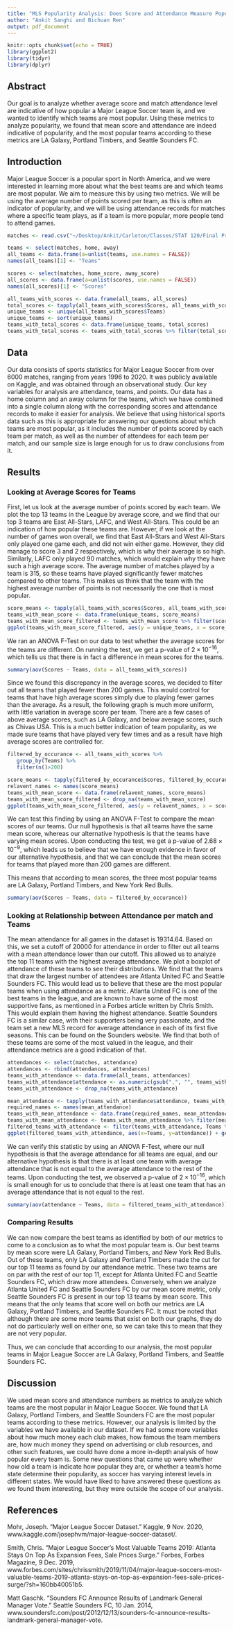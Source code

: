 ```yaml
---
title: "MLS Popularity Analysis: Does Score and Attendance Measure Popularity?"
author: "Ankit Sanghi and Bichuan Ren"
output: pdf_document
---
```


```r
knitr::opts_chunk$set(echo = TRUE)
library(ggplot2)
library(tidyr)
library(dplyr)
```

## Abstract

Our goal is to analyze whether average score and match attendance level are indicative of how popular a Major League Soccer team is, and we wanted to identify which teams are most popular. Using these metrics to analyze popularity, we found that mean score and attendance are indeed indicative of popularity, and the most popular teams according to these metrics are LA Galaxy, Portland Timbers, and Seattle Sounders FC.

## Introduction

Major League Soccer is a popular sport in North America, and we were interested in learning more about what the best teams are and which teams are most popular. We aim to measure this by using two metrics. We will be using the average number of points scored per team, as this is often an indicator of popularity, and we will be using attendance records for matches where a specific team plays, as if a team is more popular, more people tend to attend games.

```r
matches <- read.csv("~/Desktop/Ankit/Carleton/Classes/STAT 120/Final Project/matches.csv")
```

```r
teams <- select(matches, home, away)
all_teams <- data.frame(a=unlist(teams, use.names = FALSE))
names(all_teams)[1] <- "Teams"

scores <- select(matches, home_score, away_score)
all_scores <- data.frame(a=unlist(scores, use.names = FALSE))
names(all_scores)[1] <- "Scores"

all_teams_with_scores <- data.frame(all_teams, all_scores)
total_scores <- tapply(all_teams_with_scores$Scores, all_teams_with_scores$Teams, sum)
unique_teams <- unique(all_teams_with_scores$Teams)
unique_teams <- sort(unique_teams)
teams_with_total_scores <- data.frame(unique_teams, total_scores)
teams_with_total_scores <- teams_with_total_scores %>% filter(total_scores > 250)
```

## Data

Our data consists of sports statistics for Major League Soccer from over 6000 matches, ranging from years 1996 to 2020. It was publicly available on Kaggle, and was obtained through an observational study. Our key variables for analysis are attendance, teams, and points. Our data has a home column and an away column for the teams, which we have combined into a single column along with the corresponding scores and attendance records to make it easier for analysis. We believe that using historical sports data such as this is appropriate for answering our questions about which teams are most popular, as it includes the number of points scored by each team per match, as well as the number of attendees for each team per match, and our sample size is large enough for us to draw conclusions from it.

## Results

### Looking at Average Scores for Teams

First, let us look at the average number of points scored by each team. We plot the top 13 teams in the League by average score, and we find that our top 3 teams are East All-Stars, LAFC, and West All-Stars. This could be an indication of how popular these teams are. However, if we look at the number of games won overall, we find that East All-Stars and West All-Stars only played one game each, and did not win either game. However, they did manage to score 3 and 2 respectively, which is why their average is so high. Similarly, LAFC only played 90 matches, which would explain why they have such a high average score. The average number of matches played by a team is 315, so these teams have played significantly fewer matches compared to other teams. This makes us think that the team with the highest average number of points is not necessarily the one that is most popular.

```r
score_means <- tapply(all_teams_with_scores$Scores, all_teams_with_scores$Teams, mean)
teams_with_mean_score <- data.frame(unique_teams, score_means)
teams_with_mean_score_filtered <- teams_with_mean_score %>% filter(score_means > 1.5)
ggplot(teams_with_mean_score_filtered, aes(y = unique_teams, x = score_means)) + geom_bar(stat = "identity") + labs(title= "Average Score Per Team", y="Teams", x = "Average Scores") 
```

We ran an ANOVA F-Test on our data to test whether the average scores for the teams are different. On running the test, we get a p-value of $2 \times 10^{-16}$, which tells us that there is in fact a difference in mean scores for the teams.

```r
summary(aov(Scores ~ Teams, data = all_teams_with_scores))
```

Since we found this discrepancy in the average scores, we decided to filter out all teams that played fewer than 200 games. This would control for teams that have high average scores simply due to playing fewer games than the average. As a result, the following graph is much more uniform, with little variation in average score per team. There are a few cases of above average scores, such as LA Galaxy, and below average scores, such as Chivas USA. This is a much better indication of team popularity, as we made sure teams that have played very few times and as a result have high average scores are controlled for.

```r
filtered_by_occurance <- all_teams_with_scores %>%
   group_by(Teams) %>%
   filter(n()>200)

score_means <- tapply(filtered_by_occurance$Scores, filtered_by_occurance$Teams, mean)
relavent_names <- names(score_means)
teams_with_mean_score <- data.frame(relavent_names, score_means)
teams_with_mean_score_filtered <- drop_na(teams_with_mean_score)
ggplot(teams_with_mean_score_filtered, aes(y = relavent_names, x = score_means)) + geom_bar(stat = "identity") + labs(title= "Average Score for Teams that Played Over 200 Games", y="Teams", x = "Average Score") 

```


We can test this finding by using an ANOVA F-Test to compare the mean scores of our teams. Our null hypothesis is that all teams have the same mean score, whereas our alternative hypothesis is that the teams have varying mean scores. Upon conducting the test, we get a p-value of $2.68 \times 10^{-9}$, which leads us to believe that we have enough evidence in favor of our alternative hypothesis, and that we can conclude that the mean scores for teams that played more than 200 games are different.

This means that according to mean scores, the three most popular teams are LA Galaxy, Portland Timbers, and New York Red Bulls.


```r
summary(aov(Scores ~ Teams, data = filtered_by_occurance))
```

### Looking at Relationship between Attendance per match and Teams

The mean attendance for all games in the dataset is 19314.64. Based on this, we set a cutoff of 20000 for attendance in order to filter out all teams with a mean attendance lower than our cutoff. This allowed us to analyze the top 11 teams with the highest average attendance. We plot a boxplot of attendance of these teams to see their distributions. We find that the teams that draw the largest number of attendees are Atlanta United FC and Seattle Sounders FC. This would lead us to believe that these are the most popular teams when using attendance as a metric. Atlanta United FC is one of the best teams in the league, and are known to have some of the most supportive fans, as mentioned in a Forbes article written by Chris Smith. This would explain them having the highest attendance. Seattle Sounders FC is a similar case, with their supporters being very passionate, and the team set a new MLS record for average attendance in each of its first five seasons. This can be found on the Sounders website. We find that both of these teams are some of the most valued in the league, and their attendance metrics are a good indication of that. 

```r
attendances <- select(matches, attendance)
attendances <- rbind(attendances, attendances)
teams_with_attendance <- data.frame(all_teams, attendances)
teams_with_attendance$attendance <- as.numeric(gsub(",", "", teams_with_attendance$attendance))
teams_with_attendance <- drop_na(teams_with_attendance)

mean_attendance <- tapply(teams_with_attendance$attendance, teams_with_attendance$Teams, mean)
required_names <- names(mean_attendance)
teams_with_mean_attendance <- data.frame(required_names, mean_attendance)
teams_with_mean_attendance <- teams_with_mean_attendance %>% filter(mean_attendance > 20000)
filtered_teams_with_attendance <- filter(teams_with_attendance, Teams %in% teams_with_mean_attendance$required_names)
ggplot(filtered_teams_with_attendance, aes(x=Teams, y=attendance)) + geom_boxplot() + coord_flip()
```

We can verify this statistic by using an ANOVA F-Test, where our null hypothesis is that the average attendance for all teams are equal, and our alternative hypothesis is that there is at least one team with average attendance that is not equal to the average attendance to the rest of the teams. Upon conducting the test, we observed a p-value of $2 \times 10^{-16}$, which is small enough for us to conclude that there is at least one team that has an average attendance that is not equal to the rest.

```r
summary(aov(attendance ~ Teams, data = filtered_teams_with_attendance))
```

### Comparing Results

We can now compare the best teams as identified by both of our metrics to come to a conclusion as to what the most popular team is. Our best teams by mean score were LA Galaxy, Portland Timbers, and New York Red Bulls. Out of these teams, only LA Galaxy and Portland Timbers made the cut for our top 11 teams as found by our attendance metric. These two teams are on par with the rest of our top 11, except for Atlanta United FC and Seattle Sounders FC, which draw more attendees. Conversely, when we analyze Atlanta United FC and Seattle Sounders FC by our mean score metric, only Seattle Sounders FC is present in our top 13 teams by mean score. This means that the only teams that score well on both our metrics are LA Galaxy, Portland Timbers, and Seattle Sounders FC. It must be noted that although there are some more teams that exist on both our graphs, they do not do particularly well on either one, so we can take this to mean that they are not very popular.

Thus, we can conclude that according to our analysis, the most popular teams in Major League Soccer are LA Galaxy, Portland Timbers, and Seattle Sounders FC.

## Discussion

We used mean score and attendance numbers as metrics to analyze which teams are the most popular in Major League Soccer. We found that LA Galaxy, Portland Timbers, and Seattle Sounders FC are the most popular teams according to these metrics. However, our analysis is limited by the variables we have available in our dataset. If we had some more variables about how much money each club makes, how famous the team members are, how much money they spend on advertising or club resources, and other such features, we could have done a more in-depth analysis of how popular every team is. 
Some new questions that came up were whether how old a team is indicate how popular they are, or whether a team's home state determine their popularity, as soccer has varying interest levels in different states. We would have liked to have answered these questions as we found them interesting, but they were outside the scope of our analysis.

## References

Mohr, Joseph. “Major League Soccer Dataset.” Kaggle, 9 Nov. 2020, www.kaggle.com/josephvm/major-league-soccer-dataset/. 

Smith, Chris. “Major League Soccer's Most Valuable Teams 2019: Atlanta Stays On Top As Expansion Fees, Sale Prices Surge.” Forbes, Forbes Magazine, 9 Dec. 2019, www.forbes.com/sites/chrissmith/2019/11/04/major-league-soccers-most-valuable-teams-2019-atlanta-stays-on-top-as-expansion-fees-sale-prices-surge/?sh=160bb40051b5. 

Matt Gaschk. “Sounders FC Announce Results of Landmark General Manager Vote.” Seattle Sounders FC, 10 Jan. 2014, www.soundersfc.com/post/2012/12/13/sounders-fc-announce-results-landmark-general-manager-vote. 
